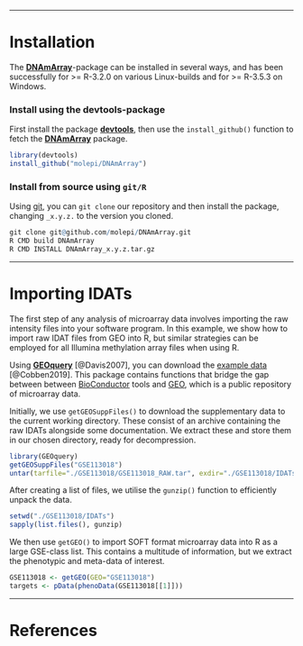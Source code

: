 
***

# Installation #
  
The [**DNAmArray**](https://github.com/molepi/DNAmArray)-package can be installed in several ways, and has been successfully for >= R-3.2.0 on various Linux-builds and for >= R-3.5.3 on Windows.

### Install using the **devtools**-package ###

First install the package [**devtools**](https://github.com/hadley/devtools), then use the `install_github()` function to fetch the [**DNAmArray**](https://github.com/molepi/DNAmArray) package.

```r
library(devtools)
install_github("molepi/DNAmArray")
```

### Install from source using `git/R` ###

Using [git](https://git-scm.com/), you can `git clone` our repository and then install the package, changing `_x.y.z.` to the version you cloned.

```r
git clone git@github.com/molepi/DNAmArray.git
R CMD build DNAmArray
R CMD INSTALL DNAmArray_x.y.z.tar.gz
```

***

# Importing IDATs #

The first step of any analysis of microarray data involves importing the raw intensity files into your software program. In this example, we show how to import raw IDAT files from GEO into R, but similar strategies can be employed for all Illumina methylation array files when using R. 

Using [**GEOquery**](http://bioconductor.org/packages/release/bioc/html/GEOquery.html) [@Davis2007], you can download the [example data](https://www.ncbi.nlm.nih.gov/geo/query/acc.cgi?acc=GSE113018) [@Cobben2019]. This package contains functions that bridge the gap between between [BioConductor](https://www.bioconductor.org) tools and [GEO](https://www.ncbi.nlm.nih.gov/geo/), which is a public repository of microarray data.

Initially, we use `getGEOSuppFiles()` to download the supplementary data to the current working directory. These consist of an archive containing the raw IDATs alongside some documentation. We extract these and store them in our chosen directory, ready for decompression.

```r
library(GEOquery)
getGEOSuppFiles("GSE113018")
untar(tarfile="./GSE113018/GSE113018_RAW.tar", exdir="./GSE113018/IDATs")
```

After creating a list of files, we utilise the `gunzip()` function to efficiently unpack the data.

```r
setwd("./GSE113018/IDATs")
sapply(list.files(), gunzip)
```

We then use `getGEO()` to import SOFT format microarray data into R as a large GSE-class list. This contains a multitude of information, but we extract the phenotypic and meta-data of interest. 

```r
GSE113018 <- getGEO(GEO="GSE113018")
targets <- pData(phenoData(GSE113018[[1]]))
```

***

# References #

